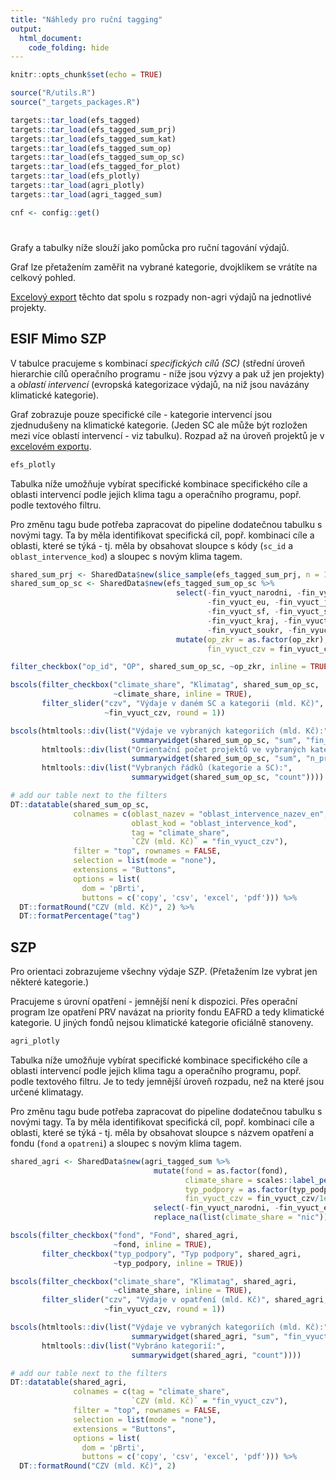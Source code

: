 ```yaml
---
title: "Náhledy pro ruční tagging"
output: 
  html_document:
    code_folding: hide
---
```


```r
knitr::opts_chunk$set(echo = TRUE)

source("R/utils.R")
source("_targets_packages.R")

targets::tar_load(efs_tagged)
targets::tar_load(efs_tagged_sum_prj)
targets::tar_load(efs_tagged_sum_kat)
targets::tar_load(efs_tagged_sum_op)
targets::tar_load(efs_tagged_sum_op_sc)
targets::tar_load(efs_tagged_for_plot)
targets::tar_load(efs_plotly)
targets::tar_load(agri_plotly)
targets::tar_load(agri_tagged_sum)

cnf <- config::get()
```

#   {.tabset}

Grafy a tabulky níže slouží jako pomůcka pro ruční tagování výdajů. 

Graf lze přetažením zaměřit na vybrané kategorie, dvojklikem se vrátíte na celkový pohled.

[Excelový export](`r cnf$export_tagging_xlsx`) těchto dat spolu s rozpady non-agri výdajů na jednotlivé projekty.

## ESIF Mimo SZP

V tabulce pracujeme s kombinací *specifických cílů (SC)* (střední úroveň hierarchie cílů operačního programu - níže jsou výzvy a pak už jen projekty) a *oblastí intervencí* (evropská kategorizace výdajů, na niž jsou navázány klimatické kategorie).

Graf zobrazuje pouze specifické cíle - kategorie intervencí jsou zjednudušeny na klimatické kategorie. (Jeden SC ale může být rozložen mezi více oblastí intervencí - viz tabulku). Rozpad až na úroveň projektů je v [excelovém exportu](`r cnf$export_tagging_xlsx`).

```r
efs_plotly
```

Tabulka níže umožňuje vybírat specifické kombinace specifického cíle a oblasti intervencí podle jejich klima tagu a operačního programu, popř. podle textového filtru.

Pro změnu tagu bude potřeba zapracovat do pipeline dodatečnou tabulku s novými tagy. Ta by měla identifikovat specifická cíl, popř. kombinaci cíle a oblasti, které se týká - tj. měla by obsahovat sloupce s kódy (`sc_id` a `oblast_intervence_kod`) a sloupec s novým klima tagem.

```r
shared_sum_prj <- SharedData$new(slice_sample(efs_tagged_sum_prj, n = 1000))
shared_sum_op_sc <- SharedData$new(efs_tagged_sum_op_sc %>% 
                                     select(-fin_vyuct_narodni, -fin_vyuct_eu,
                                            -fin_vyuct_eu, -fin_vyuct_jine_nar_ver,
                                            -fin_vyuct_sf, -fin_vyuct_sr,
                                            -fin_vyuct_kraj, -fin_vyuct_obec,
                                            -fin_vyuct_soukr, -fin_vyuct_narodni_verejne) %>% 
                                     mutate(op_zkr = as.factor(op_zkr),
                                            fin_vyuct_czv = fin_vyuct_czv/1e9))
```

```r
filter_checkbox("op_id", "OP", shared_sum_op_sc, ~op_zkr, inline = TRUE)
```

```r
bscols(filter_checkbox("climate_share", "Klimatag", shared_sum_op_sc,
                       ~climate_share, inline = TRUE), 
       filter_slider("czv", "Výdaje v daném SC a kategorii (mld. Kč)", shared_sum_op_sc, 
                     ~fin_vyuct_czv, round = 1))
```

```r
bscols(htmltools::div(list("Výdaje ve vybraných kategoriích (mld. Kč):",
                           summarywidget(shared_sum_op_sc, "sum", "fin_vyuct_czv"))),
       htmltools::div(list("Orientační počet projektů ve vybraných kategoriích (mld. Kč):",
                           summarywidget(shared_sum_op_sc, "sum", "n_prj"))),
       htmltools::div(list("Vybraných řádků (kategorie a SC):",
                           summarywidget(shared_sum_op_sc, "count"))))
```


```r
# add our table next to the filters
DT::datatable(shared_sum_op_sc, 
              colnames = c(oblast_nazev = "oblast_intervence_nazev_en",
                           oblast_kod = "oblast_intervence_kod",
                           tag = "climate_share",
                           `CZV (mld. Kč)` = "fin_vyuct_czv"),
              filter = "top", rownames = FALSE, 
              selection = list(mode = "none"),
              extensions = "Buttons",
              options = list(
                dom = 'pBrti',
                buttons = c('copy', 'csv', 'excel', 'pdf'))) %>% 
  DT::formatRound("CZV (mld. Kč)", 2) %>% 
  DT::formatPercentage("tag")
```

## SZP

Pro orientaci zobrazujeme všechny výdaje SZP. (Přetažením lze vybrat jen některé kategorie.)

Pracujeme s úrovní opatření - jemnější není k dispozici. Přes operační program lze opatření PRV navázat na priority fondu EAFRD a tedy klimatické kategorie. U jiných fondů nejsou klimatické kategorie oficiálně stanoveny.

```r
agri_plotly
```

Tabulka níže umožňuje vybírat specifické kombinace specifického cíle a oblasti intervencí podle jejich klima tagu a operačního programu, popř. podle textového filtru. Je to tedy jemnější úroveň rozpadu, než na které jsou určené klimatagy.

Pro změnu tagu bude potřeba zapracovat do pipeline dodatečnou tabulku s novými tagy. Ta by měla identifikovat specifická cíl, popř. kombinaci cíle a oblasti, které se týká - tj. měla by obsahovat sloupce s názvem opatření a fondu (`fond` a `opatreni`) a sloupec s novým klima tagem.

```r
shared_agri <- SharedData$new(agri_tagged_sum %>% 
                                mutate(fond = as.factor(fond),
                                       climate_share = scales::label_percent(1)(climate_share),
                                       typ_podpory = as.factor(typ_podpory),
                                       fin_vyuct_czv = fin_vyuct_czv/1e9) %>% 
                                select(-fin_vyuct_narodni, -fin_vyuct_eu) %>% 
                                replace_na(list(climate_share = "nic")))
```

```r
bscols(filter_checkbox("fond", "Fond", shared_agri,
                       ~fond, inline = TRUE), 
       filter_checkbox("typ_podpory", "Typ podpory", shared_agri, 
                       ~typ_podpory, inline = TRUE))
```

```r
bscols(filter_checkbox("climate_share", "Klimatag", shared_agri,
                       ~climate_share, inline = TRUE), 
       filter_slider("czv", "Výdaje v opatření (mld. Kč)", shared_agri, 
                     ~fin_vyuct_czv, round = 1))
```

```r
bscols(htmltools::div(list("Výdaje ve vybraných kategoriích (mld. Kč):",
                           summarywidget(shared_agri, "sum", "fin_vyuct_czv"))),
       htmltools::div(list("Vybráno kategorií:",
                           summarywidget(shared_agri, "count"))))
```


```r
# add our table next to the filters
DT::datatable(shared_agri, 
              colnames = c(tag = "climate_share",
                           `CZV (mld. Kč)` = "fin_vyuct_czv"),
              filter = "top", rownames = FALSE, 
              selection = list(mode = "none"),
              extensions = "Buttons",
              options = list(
                dom = 'pBrti',
                buttons = c('copy', 'csv', 'excel', 'pdf'))) %>% 
  DT::formatRound("CZV (mld. Kč)", 2)
```
